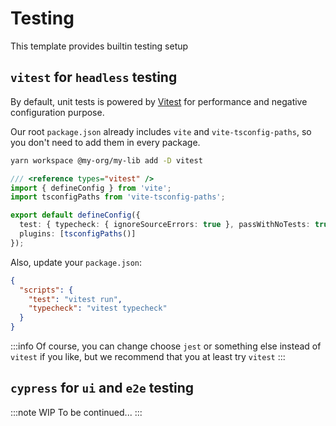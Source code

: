 # Testing

This template provides builtin testing setup

## `vitest` for `headless` testing

By default, unit tests is powered by [Vitest](https://vitest.dev/) for performance and negative configuration purpose.

Our root `package.json` already includes `vite` and `vite-tsconfig-paths`,
so you don't need to add them in every package.

```bash title="Install vitest"
yarn workspace @my-org/my-lib add -D vitest
```

```ts title="libs/my-lib/vite.config.ts"
/// <reference types="vitest" />
import { defineConfig } from 'vite';
import tsconfigPaths from 'vite-tsconfig-paths';

export default defineConfig({
  test: { typecheck: { ignoreSourceErrors: true }, passWithNoTests: true },
  plugins: [tsconfigPaths()]
});
```

Also, update your `package.json`:

```json
{
  "scripts": {
    "test": "vitest run",
    "typecheck": "vitest typecheck"
  }
}
```

:::info
Of course, you can change choose `jest` or something else instead of `vitest` if you like, but we recommend that you at least try `vitest`
:::

## `cypress` for `ui` and `e2e` testing

:::note WIP
To be continued...
:::
